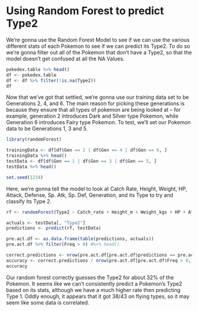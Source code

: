 # Using Random Forest to predict Type2

We're gonna use the Random Forest Model to see if we can use the various different stats of each Pokemon to see if we can predict its Type2. To do so we're gonna filter out all of the Pokemon that don't have a Type2, so that the model doesn't get confused at all the NA Values. 

```{r}
pokedex.table %>% head()
df <- pokedex.table
df <- df %>% filter(!is.na(Type2))
df
```

Now that we've got that settled, we're gonna use our training data set to be Generations 2, 4, and 6. The main reason for picking these generations is because they ensure that all types of pokemon are being looked at -- for example, generation 2 introduces Dark and Silver type Pokemon, while Generation 6 introduces Fairy type Pokemon. To test, we'll set our Pokemon data to be Generations 1, 3 and 5. 
```{r}
library(randomForest)

trainingData <- df[df$Gen == 2 | df$Gen == 4 | df$Gen == 6, ]
trainingData %>% head()
testData <- df[df$Gen == 1 | df$Gen == 3 | df$Gen == 5, ]
testData %>% head()

set.seed(1234)
```
Here, we're gonna tell the model to look at Catch Rate, Height, Weight, HP, Attack, Defense, Sp. Atk, Sp. Def, Generation, and its Type to try and classify its Type 2. 
```{r}
rf <- randomForest(Type2 ~ Catch_rate + Height_m + Weight_kgs + HP + Attack + Defense + Sp.Atk+ Sp.Def + Speed + Gen + Type1, importance = TRUE, mtry=1, data = trainingData, na.action=na.exclude)

actuals <- testData[, "Type2"]
predictions <- predict(rf, testData)

pre.act.df <- as.data.frame(table(predictions, actuals))
pre.act.df %>% filter(Freq > 0) #%>% head()

correct.predictions <- nrow(pre.act.df[pre.act.df$predictions == pre.act.df$actuals,])
accuracy <- correct.predictions / nrow(pre.act.df[pre.act.df$Freq > 0,])
accuracy
```


Our random forest correctly guesses the Type2 for about 32% of the Pokemon. It seems like we can't consistently predict a Pokemon's Type2 based on its stats, although we have a much higher rate then predicting Type 1. Oddly enough, it appears that it got 38/43 on flying types, so it may seem like some data is correlated.

